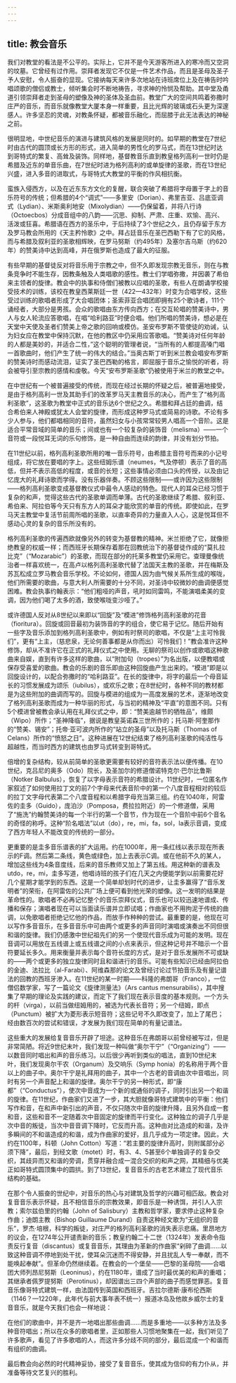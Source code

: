 ```yaml
---
---
---
```

title: 教会音乐
---




我们对教堂的看法是不公平的。实际上，它并不是今天游客所进入的寒冷而又空洞的坟墓。它曾经有过作用。崇拜者发现它不仅是一件艺术作品，而且是圣母及圣子予人安慰，令人振奋的显现。它接纳每天来许多次地站在诗班席位上及在祷告时吟唱颂歌的僧侣或教士，倾听集会时不断地祷告，寻求神的怜悯及帮助。其中堂及甬道引领崇拜者走到圣母的塑像及神的圣体及圣血前。教堂广大的空间共鸣着弥撒时庄严的音乐，而音乐就像教堂大厦本身一样重要，且比光辉的玻璃或石头更为深邃感人。许多坚忍的灵魂，对教条怀疑，都被音乐融化，而屈膝于此无法表达的神秘之前。

很明显地，中世纪音乐的演进与建筑风格的发展是同时的。如早期的教堂在7世纪时由古代的圆顶或长方形的形式，进入简单的男性化的罗马式，而在13世纪时达到哥特式的繁复、高耸及装饰。同样地，基督教音乐直到教皇格列高利一世时仍是希腊及近东的单音乐曲，在7世纪时进为格列高利的或单旋律的圣歌，而在13世纪兴盛，进入多音的进取式，与哥特式大教堂的平衡的作风相抗衡。

蛮族入侵西方，以及在近东东方文化的复醒，联合突破了希腊将字母置于字上的音乐符号的传统；但希腊的4个“调式”——多里安（Dorian）、弗里吉亚、吕底亚调式（Lydian）、米斯奥利地安（Mixolydian）——仍保留着，并将八行诗（Octoecbos）分成音组中的八韵——沉思、抑制、严肃、庄重、欢愉、高兴、活泼或狂喜。希腊语在西方的圣乐中，于后持续了3个世纪之久，且仍存留于东方及罗马教会所用的《天主矜怜歌》之中。拜占廷音乐在圣巴西勒下有了它的风格，而与希腊及叙利亚的圣歌相辉映，在罗马努斯（约495年）及塞尔吉乌斯（约620年）的赞美诗中达到高峰，并在俄罗斯也造成了最大的征服。

有些早期的基督徒反对将音乐用于宗教之中，但不久即发现宗教无音乐，则在与教条竞争时不能生存，因教条触及人类唱歌的感性。教士们学唱弥撒，并因袭了希伯来主领者的旋律。教会中的执事和侍僧们被教以应唱的圣歌，有些人在朗诵学校接受技术的训练，该校在教皇西莱斯廷一世（422—432年）时变为合唱学校，这些受过训练的歌唱者形成了大合唱团体；圣索菲亚合唱团即拥有25个歌诗者，111个诵经者，大部分是男孩。会众的歌唱由东方传向西方；在交互轮唱的赞美诗中，男人与女人轮流应答歌唱，在唱“哈利路亚”时便合唱。他们所唱的赞美诗，想必是在天堂中天使及圣者们赞美上帝之歌的回响或模仿。圣安布罗斯不管使徒的劝诫，认为妇女应在教堂中保持沉默，在他的教区中仍采用应答歌唱。“赞美诗对任何年龄的人都是美妙的，并适合二性，”这个聪明的管理者说，“当所有的人都提高嗓门唱一首歌曲时，他们产生了统一的伟大的结合。”当奥古斯丁听到米兰教会唱安布罗斯的赞美诗时而感动流泪，证实了圣巴西勒的格言，即屈服于音乐之愉悦的听者，将会被导引至宗教的感情和虔敬。今天“安布罗斯圣歌”仍被使用于米兰的教堂之中。

在中世纪有一个被普遍接受的传统，而现在经过长期的怀疑之后，被普遍地接受，是由于格列高利一世及其助手们的改革罗马天主教音乐的决心，而产生了“格列高利圣歌”，这圣歌为教堂中正式的音乐达6个世纪之久。希腊和拜占廷的曲调，结合希伯来人神殿或犹太人会堂的旋律，而形成这种罗马式或简易的诗歌。不论有多少人参与，他们都唱相同的音符，虽然妇女与小孩常常较男人唱高一个音阶。这是适合平常音域的简单的音乐；间或也有一个较复杂的装饰音（melisma）——一个音符或一段悦耳无词的乐句修饰，是一种自由而连续的韵律，并没有划分节拍。

在11世纪以前，格列高利圣歌所用的唯一音乐符号，由希腊主音符号而来的小记号组成，将它放在要唱的字上。这些纽姆乐谱（neumes，气及停顿）表示了音的高低，但并不表示高低的程度，或音的长短；这些事情必须由口头的传授，以及由记忆庞大的礼拜诗歌而学得。没有乐器伴奏。不顾这些限制——或许因为这些限制——格列高利圣歌变成基督教仪式中最令人感动的特色。现代人的耳朵已经习惯于复杂的和声，觉得这些古代的圣歌单调而单薄。古代的圣歌继续了希腊、叙利亚、希伯来、阿拉伯等今天只有东方人的耳朵才能欣赏的单音的传统。即使如此，在罗马天主教堂中复活节前周所唱的圣歌，以直率奇异的力量直入人心，这是悦耳但不感动心灵的复杂的音乐所没有的。

格列高利圣歌的传遍西欧就像另外的转变为基督教的精神。米兰拒绝了它，就像拒绝教皇的权威一样；而西班牙长期保存着那在回教统治下的基督徒作成的“莫扎拉比克”（“Mozarabic”）的圣歌，而现在部分的托莱多教堂仍采用它。查理曼像统治者一样喜欢统一，在高卢以格列高利圣歌代替了法国天主教的圣歌，并在梅斯及苏瓦松成立罗马教会音乐学校。不论如何，德国人因为由气候关系所生成的喉咙，他们所需要的歌曲，与意大利人所需要的十分不同，对圣诗中较微妙的曲调便感觉困难。教会执事约翰表示：“他们粗哑的声音，吼时如同雷鸣，不能演唱柔美的变调，因为他们喝了太多的酒，致使喉咙变沙哑了。”

或许德国人反对从8世纪以来即以“回旋”及“模进”修饰格列高利圣歌的花音（fioritura）。回旋或回音最初为装饰音的字的组合，使它易于记忆。随后开始有一些字及音乐添加到格列高利圣歌中，例如有时祭司的歌唱，不仅是“上主可怜我们”，更有“上主，（慈悲泉，无论何善事都是从你而出）可怜我们！”教会准许这种修饰，却从不准许它在正式的礼拜仪式之中使用。无聊的祭司以创作或歌唱这种歌曲来自娱，直到有许多这样的歌曲，以“附加句（tropes）”为名出版，以便教唱或保存受喜爱的歌曲。教会的乐剧的音乐即由这种回旋曲产生出来的。“模进”即是以回旋设计的，以配合弥撒时的“哈利路亚”。在长的旋律中，将字的最后一个母音延长的习惯发展成为颂乐（iubilus），或欢乐之歌；在8世纪时，各种不同的教材都是为这些附加的曲调而写的。回旋与模进的组成为一高度发展的艺术，逐渐地改变了格列高利圣歌而成为一种华丽的形式，与当初的精神及“平直”的意图不同。只有5个模进曾被教会承认用在礼拜仪式之中，即：“赞美逾越节的牺牲品”，维颇（Wipo）所作；“圣神降临”，据说是教皇英诺森三世所作的；托马斯·阿奎那作的“赞美、锡安”；托帝·亚可波内所作的“站立的圣母”以及托马斯（Thomas of Celans）所作的“愤怒之日”。这种进展在12世纪结束了格列高利圣歌的纯洁性与超越性，而当时西方的建筑也由罗马式转变到哥特式。

倍增的复杂结构，较从前简单的圣歌更需要有较好的音符表示法以便传播。在10世纪，克吕尼的奥多（Odo）院长，及圣加尔的修道僧诺特克尔·巴尔比鲁斯（Notker Balbulus），恢复了以字母表示音符的希腊设计。11世纪时，一位匿名作家叙述了如何使用拉丁文的前7个字母来代表音阶中的第一个八度音程相对的较后的拉丁文字母代表第二个八度音程和以希腊字母充当第三组。约在1040年，阿雷佐的圭多（Guido），庞泊沙（Pomposa，费拉拉附近）的一个修道僧，采用了“施洗”约翰赞美诗的每一个半行的第一个音节，作为现在一个音阶中前6个音名的奇怪的称呼。这种“阶名唱法”以ut（do），re，mi，fa，sol，la表示音调，变成了西方年轻人不能改变的传统的一部分。

更重要的是圭多音乐谱表的扩大运用。约在1000年，用一条红线以表示现在所表示的F调。然后第二条线，黄色或绿色，加上去表示C调。或在他前不久的某人，增加这些线为4条音度线，后来的音乐教师又加上了第五线。用这种新的谱表及utdo，re，mi，圭多写道，他唱诗班的孩子们在几天之内便能学到以前需要花好几个星期才能学到的东西。这是一个简单却划时代的进步，让圭多赢得了“音乐发明者”的荣衔，在阿雷佐的公共广场上便可看到他光荣的塑像。这一发明的结果是革命性的。歌唱者不必再记忆整个的音乐崇拜仪式，音乐也可以较迅速地谱成、传播和保存；演唱者现在可以当面读乐谱并立即试唱；作曲家也不用拘泥于传统的曲调，以免歌唱者拒绝记忆他的作品，而放手作种种的尝试。最重要的是，他现在可以写作多音音乐，在多音音乐中可由两个或更多的声音同时演唱或演奏出不同但很和谐的旋律。我们仍感激中世纪祖先们的另一个使现代音乐成为可能的发明。现在音调可以用放在五线谱上或五线谱之间的小点来表示，但这种记号并不暗示一个音符要延长多久。用来衡量并表示每个音符长度的方式，是对于音乐发展所不可或缺的——两个或更多的独立旋律同时且和谐进行的音乐。可能有些知识已经由阿拉伯的金迪、法拉比（al-Farabi）、阿维森那的论文及曾经讨论过节拍音乐及有量记谱法的回教的西班牙渗入。在11世纪的某一时期——科隆的弗朗哥（Franco），一位僧侣数学家，写了一篇论文《旋律测量法》（Ars cantus mensurabilis），其中搜集了早期的理论及实践的建议，而定下了我们现在表示音度的基本规则。一个方头的杆（virga），以前当做纽姆用的，被选为代表长音符；另一个纽姆，即点（Punctum）被扩大为菱形表示短音符；这些记号不久即改变了，加上了尾巴；经由数百次的尝试和错误，才发展为我们现在简单的有量记谱法。

这些重大的发展给复音音乐开辟了坦途。这种音乐在弗朗哥以前曾经被写过，但是非常简陋。将近9世纪末叶，我们发现一种叫做“奥尔干宁”（“Organizing”）——以数音同时唱出和声的音乐练习。以后很少再听到类似的唱法，直到10世纪末叶，我们发现奥尔干农（Organum）及交响乐（Symp honia）的名称用于两个音以上的曲子中。奥尔干宁是礼拜用的曲子，其中一个古老的音调由次中音唱出，同时有另一个声音配上和谐的旋律。奥尔干宁的另一种形式，即“康都”（“Conductus”），使次中音成为一个新的或通俗的调子，同时引出另一个和谐的旋律。在11世纪，作曲家们又进了一步，其大胆就像哥特式建筑中的平衡：他们写作和音，在和声中新引出的声音，不仅只随次中音的旋律升降，且另外自成一套和音，这些和音不一定随着次中音固定的旋律而平行变化。这种独立的调子几乎是次中音的叛徒，当次中音音调下降时，它反而升高。这种由对比造成的和谐，及许多瞬间的不和谐造成的和谐，成为作曲家的爱好，且几乎成为一项定律。因此，大约在1100年，科顿（John Cotton）写道：“若主要的旋律升高时，则附属部分必须下降”，最后，到经文歌（motet）时，有3、4、5甚至6个单独调子的复杂交织，其歧异而又和谐的旁调，贯穿并融合成一混合交织的和声之网，其精细与优美正如哥特式圆顶集中的圆拱。到了13世纪，复音音乐的古老艺术建立了现代音乐结构的基础。

在那个令人振奋的世纪中，对音乐的热心与对建筑及哲学的兴趣可相匹敌。教会对复音音乐表示怀疑，且不相信音乐的宗教效果，即音乐是一种诱饵，并引人入宗教；索尔兹伯里的约翰（John of Salisbury）主教和哲学家，要求停止这种复杂作曲；迪朗主教（Bishop Guillaume Durand）自责这种经文歌为“无组织的音乐”，罗杰·培根，科学的叛徒，对庄严的格列高利圣歌的消失表示悲痛。里昂地方的议会，在1274年公开谴责新的音乐；教皇约翰二十二世（1324年）发表命令指责反行复音（discantus）或复音音乐，其理由为革新的作曲家“剁碎了曲调……以致这种音调不停地到处干扰，使耳朵沉迷而不得安静，并且扰乱人专一奉献，而不能唤起奉献”。但革命仍然继续着。在教会的一个堡垒——巴黎的圣母院——合唱团大师列昂尼努斯（Leoninus），约在1180年，谱成了当时最优美的和声的重唱；其继承者佩罗提努斯（Perotinus），却因谱出三四个声部的曲子而感觉罪恶。复音音乐像哥特式建筑一样，由法国传到英国和西班牙。吉拉尔德斯·康布伦西斯（1146？—1220年，此年代与前大事年表不统一）报道冰岛及他故乡威尔士的复音音乐，就是今天我们也会一样地说：

在他们的歌曲中，并不是齐一地唱出那些曲调……而是多重地——以多种方法及多种音符唱出；所以在众多的歌唱者里，正如那些人习惯地聚集在一起，我们听见了许多歌声，看见了许多歌唱的人，而这许多分歧不同的部分，最后混成一个和谐而有组织的曲调。



最后教会向必然的时代精神妥协，接受了复音音乐，使其成为信仰的有力仆从，并准备等待文艺复兴的胜利。